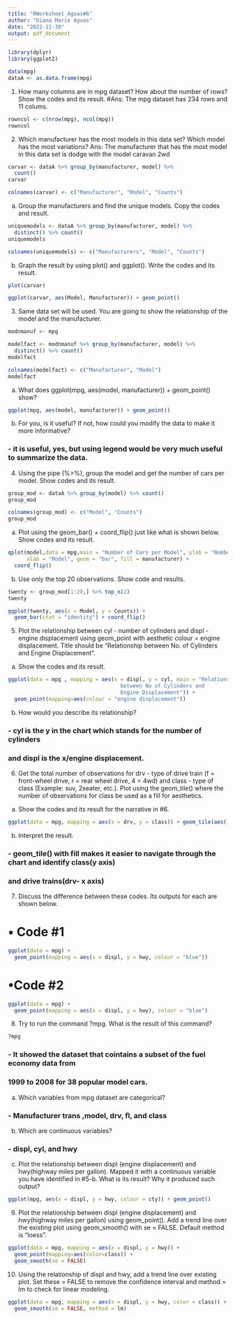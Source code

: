 ```yaml
---
title: "RWorksheet_Aguas#6"
author: "Diana Marie Aguas"
date: "2022-11-30"
output: pdf_document
---
```


```r
library(dplyr)
library(ggplot2)

data(mpg)
dataA <- as.data.frame(mpg)
```
1. How many columns are in mpg dataset? How about the number of rows? Show the
codes and its result. #Ans: The mpg dataset has 234 rows and 11 colums.
```r
rowncol <- c(nrow(mpg), ncol(mpg))
rowncol
```
2. Which manufacturer has the most models in this data set? Which model has the most
variations? Ans: The manufacturer that has the most model in this data set is dodge
with the model caravan 2wd
```r
carvar <- dataA %>% group_by(manufacturer, model) %>%
  count()
carvar

colnames(carvar) <- c("Manufacturer", "Model", "Counts")
```
a. Group the manufacturers and find the unique models. Copy the codes and result.
```r
uniquemodels <- dataA %>% group_by(manufacturer, model) %>%
  distinct() %>% count()
uniquemodels

colnames(uniquemodels) <- c("Manufacturers", "Model", "Counts")
```
b. Graph the result by using plot() and ggplot(). Write the codes and its result.
```r
plot(carvar)

ggplot(carvar, aes(Model, Manufacturer)) + geom_point()
```
3. Same data set will be used. You are going to show the relationship of the 
model and the manufacturer.
```r
modnmanuf <- mpg

modelfact <- modnmanuf %>% group_by(manufacturer, model) %>%
  distinct() %>% count()
modelfact

colnames(modelfact) <- c("Manufacturer", "Model")
modelfact
```
a. What does ggplot(mpg, aes(model, manufacturer)) + geom_point() show?
```r
ggplot(mpg, aes(model, manufacturer)) + geom_point()
```
b. For you, is it useful? If not, how could you modify the data to make it more informative?

### - it is useful, yes, but using legend would be very much useful to summarize the data.

4. Using the pipe (%>%), group the model and get the number of cars per model. 
Show codes and its result.
```r
group_mod <- dataA %>% group_by(model) %>% count()
group_mod

colnames(group_mod) <- c("Model", "Counts")
group_mod
```

a. Plot using the geom_bar() + coord_flip() just like what is shown below. 
Show codes and its result.
```r
qplot(model,data = mpg,main = "Number of Cars per Model", ylab = "Number of Cars",
      xlab = "Model", geom = "bar", fill = manufacturer) +
  coord_flip()
```

b. Use only the top 20 observations. Show code and results.
```r
twenty <- group_mod[1:20,] %>% top_n(2)
twenty

ggplot(twenty, aes(x = Model, y = Counts)) + 
  geom_bar(stat = "identity") + coord_flip()
```

5. Plot the relationship between cyl - number of cylinders and displ - 
engine displacement using geom_point with aesthetic colour = engine 
displacement. Title should be “Relationship between No. of Cylinders and Engine Displacement”.

a. Show the codes and its result.
```r
ggplot(data = mpg , mapping = aes(x = displ, y = cyl, main = "Relationship 
                                    between No of Cylinders and 
                                    Engine Displacement")) + 
  geom_point(mapping=aes(colour = "engine displacement"))
```
b. How would you describe its relationship?

### - cyl is the y in the chart which stands for the number of cylinders
### and displ is the x/engine displacement.

6. Get the total number of observations for drv - type of drive train (f = front-wheel drive,
r = rear wheel drive, 4 = 4wd) and class - type of class (Example: suv, 2seater, etc.).
Plot using the geom_tile() where the number of observations for class be used as a
fill for aesthetics.

a. Show the codes and its result for the narrative in #6.
```r
ggplot(data = mpg, mapping = aes(x = drv, y = class)) + geom_tile(aes(fill=class))
```

b. Interpret the result.

### - geom_tile() with fill makes it easier to navigate through the chart and identify class(y axis)
### and drive trains(drv- x axis)

7. Discuss the difference between these codes. Its outputs for each are shown below.

# • Code #1
```r
ggplot(data = mpg) +
  geom_point(mapping = aes(x = displ, y = hwy, colour = "blue"))
```

# •Code #2
```r
ggplot(data = mpg) +
  geom_point(mapping = aes(x = displ, y = hwy), colour = "blue")
```
8. Try to run the command ?mpg. What is the result of this command?
```r
?mpg
```
### - It showed the dataset that cointains a subset of the fuel economy data from 
### 1999 to 2008 for 38 popular model cars.

a. Which variables from mpg dataset are categorical?

### -  Manufacturer trans ,model, drv, fl, and class

b. Which are continuous variables?

### - displ, cyl, and hwy

c. Plot the relationship between displ (engine displacement) and hwy(highway miles
per gallon). Mapped it with a continuous variable you have identified in #5-b. What is its
result? Why it produced such output? 
```r
ggplot(mpg, aes(x = displ, y = hwy, colour = cty)) + geom_point()
```

9. Plot the relationship between displ (engine displacement) and hwy(highway miles
per gallon) using geom_point(). Add a trend line over the existing plot using
geom_smooth() with se = FALSE. Default method is “loess”.
```r
ggplot(data = mpg, mapping = aes(x = displ, y = hwy)) +
  geom_point(mapping=aes(color=class)) +
  geom_smooth(se = FALSE)
```

10. Using the relationship of displ and hwy, add a trend line over existing plot. 
Set these = FALSE to remove the confidence interval and method = lm to 
check for linear modeling.
```r
ggplot(data = mpg, mapping = aes(x = displ, y = hwy, color = class)) + geom_point() +
  geom_smooth(se = FALSE, method = lm)
```

